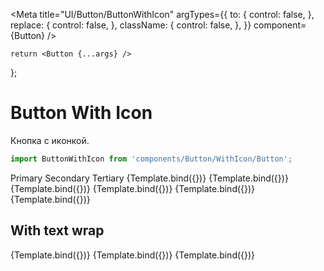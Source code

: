 

<Meta
	title="UI/Button/ButtonWithIcon"
	argTypes={{
		to: {
			control: false,
		},
		replace: {
			control: false,
		},
		className: {
			control: false,
		},
	}}
	component={Button}
/>

	return <Button {...args} />
};

# Button With Icon

Кнопка с иконкой.

```js
import ButtonWithIcon from 'components/Button/WithIcon/Button';
```


<Canvas columns={3}>
	<span className="button-small">Primary</span>
	<span className="button-small">Secondary</span>
	<span className="button-small">Tertiary</span>
	<Story
		name="Primary"
		args={{
			value: 'Нажми на меня',
			priority: 'primary',
			disabled: false,
			glyph: 'play',
		}}
	>
		{Template.bind({})}
	</Story>
	<Story
		name="Secondary"
		args={{
			value: 'Нажми на меня',
			priority: 'secondary',
			disabled: false,
			glyph: 'play',
		}}
	>
		{Template.bind({})}
	</Story>
	<Story
		name="Tertiary"
		args={{
			value: 'Нажми на меня',
			priority: 'tertiary',
			disabled: false,
			glyph: 'play',
		}}
	>
		{Template.bind({})}
	</Story>
	<Story
		name="Primary - disabled"
		args={{
			value: 'Нажми на меня',
			priority: 'primary',
			disabled: true,
			glyph: 'play',
		}}
	>
		{Template.bind({})}
	</Story>
	<Story
		name="Secondary - disabled"
		args={{
			value: 'Нажми на меня',
			priority: 'secondary',
			disabled: true,
			glyph: 'play',
		}}
	>
		{Template.bind({})}
	</Story>
	<Story
		name="Tertiary - disabled"
		args={{
			value: 'Нажми на меня',
			priority: 'tertiary',
			disabled: true,
			glyph: 'play',
		}}
	>
		{Template.bind({})}
	</Story>
</Canvas>


<ArgsTable of={Button} />


## With text wrap

<Canvas>
	<Story
		name="With text wrap - primary"
		args={{
			value: 'Нажми\nна меня',
			priority: 'primary',
			disabled: false,
			glyph: 'play',
		}}
	>
		{Template.bind({})}
	</Story>
	<Story
		name="With text wrap - secondary"
		args={{
			value: 'Нажми\nна меня',
			priority: 'secondary',
			disabled: false,
			glyph: 'play',
		}}
	>
		{Template.bind({})}
	</Story>
	<Story
		name="With text wrap - tertiary"
		args={{
			value: 'Нажми\nна меня',
			priority: 'tertiary',
			disabled: false,
			glyph: 'play',
		}}
	>
		{Template.bind({})}
	</Story>
</Canvas>